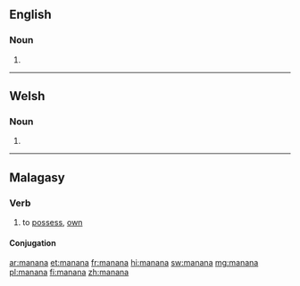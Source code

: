 ==English==

===Noun===
{{en-noun|-}}

# {{alternative spelling of|mañana|lang=en}}

----

==Welsh==

===Noun===
{{head|cy|mutated noun}}

# {{nasal mutation of|banana|lang=cy}}

----

==Malagasy==

===Verb===
{{head|mg|verb}}

# to [[possess]], [[own]]

====Conjugation====
{{mg-verb-af|a|na|na|na|q=b|v=yes}}

[[ar:manana]]
[[et:manana]]
[[fr:manana]]
[[hi:manana]]
[[sw:manana]]
[[mg:manana]]
[[pl:manana]]
[[fi:manana]]
[[zh:manana]]
